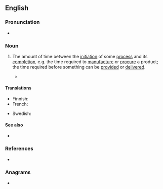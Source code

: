 ==English==
{{wikipedia}}

===Pronunciation===
* {{audio|en|En-au-lead time.ogg|Audio (AU)}}

===Noun===
{{en-noun}}
# {{lb|en|idiomatic}} The amount of time between the [[initiation]] of some [[process]] and its [[completion]], e.g. the time required to [[manufacture]] or [[procure]] a product; the time required before something can be [[provided]] or [[delivered]].
#: {{ux|en|It's an excellent device, but it has a 10-week '''lead time''', so be sure to order it in advance.}}
#* {{quote-journal|en|year=2019|month=October|title=Chase Line service to be split next May|journal=Modern Railways|page=17|text=With long '''lead times''' in timetable planning WMT <small>[West Midlands Trains]</small> has stated that the earliest it can recast the timetable will be May 2020.}}

====Translations====
{{trans-top|the amount of time between the initiation of some process and its completion}}
* Finnish: {{t|fi|läpimenoaika}}
* French: {{t|fr|délai de mise en œuvre|m}}
{{trans-mid}}
* Swedish: {{t|sv|ledtid|c}}
{{trans-bottom}}

====See also====
* {{l|en|critical path}}

===References===
* {{R:Lexico}}

===Anagrams===
* {{anagrams|en|a=adeeilmt|deli meat|meal-tide|mealtide}}